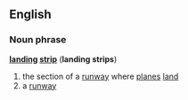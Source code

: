 ==English==
===Noun phrase===
'''[[land]]ing [[strip]]''' ('''landing strips''')
#the section of a [[runway]] where [[plane]]s [[land]]
#a [[runway]]